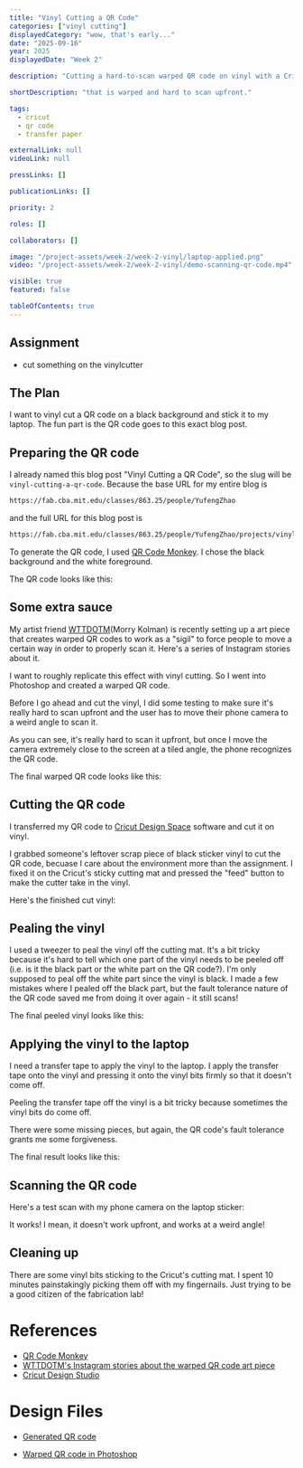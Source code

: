 ```yaml
---
title: "Vinyl Cutting a QR Code"
categories: ["vinyl cutting"]
displayedCategory: "wow, that's early..."
date: "2025-09-16"
year: 2025
displayedDate: "Week 2"

description: "Cutting a hard-to-scan warped QR code on vinyl with a Cricut machine and sticking it to my laptop."

shortDescription: "that is warped and hard to scan upfront."

tags:
  - cricut
  - qr code
  - transfer paper

externalLink: null
videoLink: null

pressLinks: []

publicationLinks: []

priority: 2

roles: []

collaborators: []

image: "/project-assets/week-2/week-2-vinyl/laptop-applied.png"
video: "/project-assets/week-2/week-2-vinyl/demo-scanning-qr-code.mp4"

visible: true
featured: false

tableOfContents: true
---
```


## Assignment

- cut something on the vinylcutter

## The Plan

I want to vinyl cut a QR code on a black background and stick it to my laptop. The fun part is the QR code goes to this exact blog post.

## Preparing the QR code

I already named this blog post "Vinyl Cutting a QR Code", so the slug will be `vinyl-cutting-a-qr-code`. Because the base URL for my entire blog is

```bash
https://fab.cba.mit.edu/classes/863.25/people/YufengZhao
```

and the full URL for this blog post is

```bash
https://fab.cba.mit.edu/classes/863.25/people/YufengZhao/projects/vinyl-cutting-a-qr-code
```

To generate the QR code, I used [QR Code Monkey](https://www.qrcode-monkey.com/). I chose the black background and the white foreground.

<Media
  widthPercentage={66}
  src="/project-assets/week-2/week-2-vinyl/qr-code-monkey.jpg"
  caption="Generating the QR code for this blog post on QR Code Monkey"
/>

The QR code looks like this:

<Media
  widthPercentage={50}
  src="/project-assets/week-2/week-2-vinyl/qr-code.jpg"
  caption="QR code generated by QR Code Monkey"
/>

## Some extra sauce

My artist friend [WTTDOTM](https://www.instagram.com/wttdotm/?hl=en)(Morry Kolman) is recently setting up a art piece that creates warped QR codes to work as a "sigil" to force people to move a certain way in order to properly scan it. Here's a series of Instagram stories about it.

<Media
  src="/project-assets/week-2/week-2-vinyl/wttdotm-morry-kolman-qr-code-sigil.jpg"
  caption="WTTDOTM's Instagram stories about the warped QR code art piece"
  copyright="WTTDOTM"
/>

I want to roughly replicate this effect with vinyl cutting. So I went into Photoshop and created a warped QR code.

<Media
  src="/project-assets/week-2/week-2-vinyl/photoshop-warp-screenshot.png"
  caption="Warped QR code in Photoshop"
/>
Before I go ahead and cut the vinyl, I did some testing to make sure it's really
hard to scan upfront and the user has to move their phone camera to a weird
angle to scan it.

<Media
  src="/project-assets/week-2/week-2-vinyl/testing-warped-qr-code-on-iphone.mp4"
  caption="Trying to scan the warped QR code on the screen with an iPhone"
/>

As you can see, it's really hard to scan it upfront, but once I move the camera extremely close to the screen at a tiled angle, the phone recognizes the QR code.

The final warped QR code looks like this:

<Media
  widthPercentage={50}
  src="/project-assets/week-2/week-2-vinyl/qr-code-warped-transparent.png"
  caption="Warped QR code in Photoshop, note that the white part is turned into transparent"
/>

## Cutting the QR code

I transferred my QR code to [Cricut Design Space](https://design.cricut.com/) software and cut it on vinyl.

<Media
  src="/project-assets/week-2/week-2-vinyl/qr-in-cricut-design-studio.png"
  caption="QR code in Cricut Design Studio"
/>

I grabbed someone's leftover scrap piece of black sticker vinyl to cut the QR code, becuase I care about the environment more than the assignment. I fixed it on the Cricut's sticky cutting mat and pressed the "feed" button to make the cutter take in the vinyl.

<Media
  src="/project-assets/week-2/week-2-vinyl/cricut-cutting.mp4"
  caption="A snippet of the process of cutting the QR code on the vinyl"
/>

Here's the finished cut vinyl:

<Media
  src="/project-assets/week-2/week-2-vinyl/finished-cut.jpeg"
  caption="Finished cut vinyl with the QR code"
/>

## Pealing the vinyl

I used a tweezer to peal the vinyl off the cutting mat. It's a bit tricky because it's hard to tell which one part of the vinyl needs to be peeled off (i.e. is it the black part or the white part on the QR code?). I'm only supposed to peal off the white part since the vinyl is black. I made a few mistakes where I pealed off the black part, but the fault tolerance nature of the QR code saved me from doing it over again - it still scans!

<Media
  src="/project-assets/week-2/week-2-vinyl/picking-out-vinyl-qr.mp4"
  caption="Timelapse of me picking out the vinyl from the cutting mat"
/>

The final peeled vinyl looks like this:

<Media
  src="/project-assets/week-2/week-2-vinyl/peeled-sticker.jpeg"
  caption="Final peeled vinyl with the QR code"
/>

## Applying the vinyl to the laptop

I need a transfer tape to apply the vinyl to the laptop. I apply the transfer tape onto the vinyl and pressing it onto the vinyl bits firmly so that it doesn't come off.

<Media
  src="/project-assets/week-2/week-2-vinyl/picking-out-vinyl-qr.mp4"
  caption="Timelapse of me applying the vinyl to the laptop"
/>

<GridSection columnCount={2}>
  <Media
    src="/project-assets/week-2/week-2-vinyl/showing-transfer-tape.jpeg"
    caption="The transfer tape and the vinyl"
  />
  <Media
    src="/project-assets/week-2/week-2-vinyl/taped-vinyl.jpeg"
    caption="Vinyl with the transfer tape applied"
  />
</GridSection>

Peeling the transfer tape off the vinyl is a bit tricky because sometimes the vinyl bits do come off.

<Media
  widthPercentage={50}
  src="/project-assets/week-2/week-2-vinyl/peeling-transfer-tape.mp4"
  caption="Timelapse of me peeling the transfer tape off the vinyl (10x speed)"
/>

There were some missing pieces, but again, the QR code's fault tolerance grants me some forgiveness.

<Media
  src="/project-assets/week-2/week-2-vinyl/laptop-with-transfer-tape.jpg"
  caption="Laptop with the transfer tape applied"
/>

The final result looks like this:

<Media
  src="/project-assets/week-2/week-2-vinyl/laptop-applied.png"
  caption="Laptop after peeling the transfer tape off"
/>

## Scanning the QR code

Here's a test scan with my phone camera on the laptop sticker:

<Media
  src="/project-assets/week-2/week-2-vinyl/demo-scanning-qr-code.mp4"
  caption="Test scan with my phone camera on the laptop sticker"
/>

It works! I mean, it doesn't work upfront, and works at a weird angle!

## Cleaning up

There are some vinyl bits sticking to the Cricut's cutting mat. I spent 10 minutes painstakingly picking them off with my fingernails. Just trying to be a good citizen of the fabrication lab!

<Media
  widthPercentage={33}
  src="/project-assets/week-2/week-2-vinyl/cleaning-up-mat.mp4"
  caption="Me picking off the vinyl bits from the Cricut's cutting mat"
/>

# References

- [QR Code Monkey](https://www.qrcode-monkey.com/)
- [WTTDOTM's Instagram stories about the warped QR code art piece](https://www.instagram.com/wttdotm/?hl=en)
- [Cricut Design Studio](https://design.cricut.com/)

# Design Files

- [Generated QR code](/project-assets/week-2/week-2-vinyl/qr-code.jpg)

- [Warped QR code in Photoshop](/project-assets/week-2/week-2-vinyl/qr-code-warped-transparent.png)
